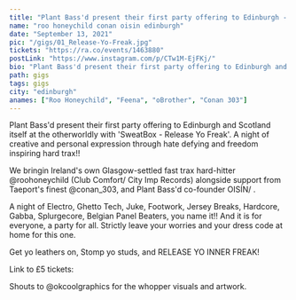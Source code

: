 ---
title: "Plant Bass'd present their first party offering to Edinburgh - Release Yo Freak"
name: "roo honeychild conan oisin edinburgh"
date: "September 13, 2021"
pic: "/gigs/01_Release-Yo-Freak.jpg"
tickets: "https://ra.co/events/1463880"
postLink: "https://www.instagram.com/p/CTw1M-EjFKj/"
bio: "Plant Bass'd present their first party offering to Edinburgh and Scotland itself at the otherworldly Sneaky Petes"
path: gigs
tags: gigs
city: "edinburgh"
anames: ["Roo Honeychild", "Feena", "oBrother", "Conan 303"]
---

Plant Bass'd present their first party offering to Edinburgh and Scotland itself at the otherworldly <HoverLink url="www.instagram.com/sneakypetesclub" name="@sneakypetesclub" external /> with 'SweatBox - Release Yo Freak'.
A night of creative and personal expression through hate defying and freedom inspiring hard trax!!

We bringin Ireland's own Glasgow-settled fast trax hard-hitter @roohoneychild (Club Comfort/ City Imp Records) alongside support from Taeport's finest @conan_303, and Plant Bass'd co-founder OISÍN/ <HoverLink url="www.instagram.com/obruvver" name="@obruvver" external />.

A night of Electro, Ghetto Tech, Juke, Footwork, Jersey Breaks, Hardcore, Gabba, Splurgecore, Belgian Panel Beaters, you name it!!
And it is for everyone, a party for all. Strictly leave your worries and your dress code at home for this one.

Get yo leathers on, Stomp yo studs, and RELEASE YO INNER FREAK!

Link to £5 tickets: <HoverLink url="ra.co/events/1463880" external />

Shouts to @okcoolgraphics for the whopper visuals and artwork.
